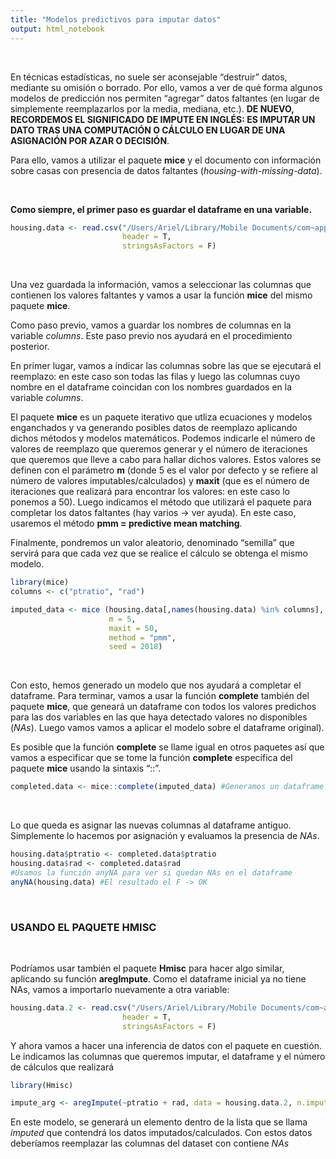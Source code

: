 ```yaml
---
title: "Modelos predictivos para imputar datos"
output: html_notebook
---
```

\

En técnicas estadísticas, no suele ser aconsejable "destruir" datos, mediante su omisión o borrado. Por ello, vamos a ver de qué forma algunos modelos de predicción nos permiten "agregar" datos faltantes (en lugar de simplemente reemplazarlos por la media, mediana, etc.). **DE NUEVO, RECORDEMOS EL SIGNIFICADO DE IMPUTE EN INGLÉS: ES IMPUTAR UN DATO TRAS UNA COMPUTACIÓN O CÁLCULO EN LUGAR DE UNA ASIGNACIÓN POR AZAR O DECISIÓN**.

Para ello, vamos a utilizar el paquete **mice** y el documento con información sobre casas con presencia de datos faltantes (_housing-with-missing-data_). 

\

**Como siempre, el primer paso es guardar el dataframe en una variable.**

```r
housing.data <- read.csv("/Users/Ariel/Library/Mobile Documents/com~apple~CloudDocs/AADD/DataScience-con-RStudio/Datos/tema1/housing-with-missing-value.csv",
                         header = T,
                         stringsAsFactors = F)
```

\

Una vez guardada la información, vamos a seleccionar las columnas que contienen los valores faltantes y vamos a usar la función **mice** del mismo paquete **mice**.

Como paso previo, vamos a guardar los nombres de columnas en la variable _columns_. Este paso previo nos ayudará en el procedimiento posterior.

En primer lugar, vamos a indicar las columnas sobre las que se ejecutará el reemplazo: en este caso son todas las filas y luego las columnas cuyo nombre en el dataframe coincidan con los nombres guardados en la variable _columns_.

El paquete **mice** es un paquete iterativo que utliza ecuaciones y modelos enganchados y va generando posibles datos de reemplazo aplicando dichos métodos y modelos matemáticos. Podemos indicarle el número de valores de reemplazo que queremos generar y el número de iteraciones que queremos que lleve a cabo para hallar dichos valores. Estos valores se definen con el parámetro **m** (donde 5 es el valor por defecto y se refiere al número de valores imputables/calculados) y **maxit** (que es el número de iteraciones que realizará para encontrar los valores: en este caso lo ponemos a 50). Luego indicamos el método que utilizará el paquete para completar los datos faltantes (hay varios -> ver ayuda). En este caso, usaremos el método **pmm = predictive mean matching**.

Finalmente, pondremos un valor aleatorio, denominado "semilla" que servirá para que cada vez que se realice el cálculo se obtenga el mismo modelo.

```r
library(mice)
columns <- c("ptratio", "rad")

imputed_data <- mice (housing.data[,names(housing.data) %in% columns],
                      m = 5,
                      maxit = 50,
                      method = "pmm",
                      seed = 2018)
```

\

Con esto, hemos generado un modelo que nos ayudará a completar el dataframe. Para terminar, vamos a usar la función **complete** también del paquete **mice**, que geneará un dataframe con todos los valores predichos para las dos variables en las que haya detectado valores no disponibles ($NAs$). Luego vamos vamos a aplicar el modelo sobre el dataframe original).

Es posible que la función **complete** se llame igual en otros paquetes así que vamos a  especificar que se tome la función **complete** específica del paquete **mice** usando la sintaxis "::".

```r
completed.data <- mice::complete(imputed_data) #Generamos un dataframe con 2 variables: las que tienen $NAs$
```

\

Lo que queda es asignar las nuevas columnas al dataframe antiguo. Simplemente lo hacemos por asignación y evaluamos la presencia de $NAs$.

```r
housing.data$ptratio <- completed.data$ptratio
housing.data$rad <- completed.data$rad
#Usamos la función anyNA para ver si quedan NAs en el dataframe
anyNA(housing.data) #El resultado el F -> OK
```

\

### USANDO EL PAQUETE HMISC
\

Podríamos usar también el paquete **Hmisc** para hacer algo similar, aplicando su función **aregImpute**. Como el dataframe inicial ya no tiene NAs, vamos a importarlo nuevamente a otra variable:

```r
housing.data.2 <- read.csv("/Users/Ariel/Library/Mobile Documents/com~apple~CloudDocs/AADD/DataScience-con-RStudio/Datos/tema1/housing-with-missing-value.csv",
                         header = T,
                         stringsAsFactors = F)
```

Y ahora vamos a hacer una inferencia de datos con el paquete en cuestión. Le indicamos las columnas que queremos imputar, el dataframe y el número de cálculos que realizará

```r
library(Hmisc)

impute_arg <- aregImpute(~ptratio + rad, data = housing.data.2, n.impute = 5) #Cuidado que genera una lista en lugar de un dataframe como el paquete mice
```

En este modelo, se generará un elemento dentro de la lista que se llama _imputed_ que contendrá los datos imputados/calculados. Con estos datos deberíamos reemplazar las columnas del dataset con contiene $NAs$



